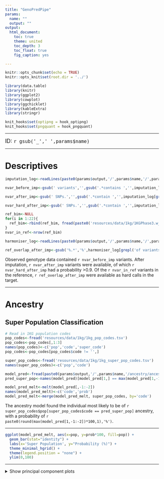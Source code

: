 ---
title: "GenoPredPipe"
params:
  name: ""
  output: ""
output:
  html_document:
    toc: true
    theme: united
    toc_depth: 3
    toc_float: true
    fig_caption: yes

---

```{r setup, include=FALSE}

knitr::opts_chunk$set(echo = TRUE)
knitr::opts_knit$set(root.dir = '../')

library(data.table)
library(knitr)
library(ggplot2)
library(cowplot)
library(ggchicklet)
library(kableExtra)
library(stringr)

knit_hooks$set(optipng = hook_optipng)
knit_hooks$set(pngquant = hook_pngquant)

```

***

<font size="4"> 
ID: `r gsub('_',' ',params$name)`
</font>

***

# Descriptives

```{R, eval=T, echo=F}

imputation_log<-readLines(paste0(params$output,'/',params$name,'/',params$name,'.23andMe_imputer.log'))

nvar_before_imp<-gsub(' variants','',gsub('.*contains ','',imputation_log[grepl('Input target data contains', imputation_log)]))

nvar_after_imp<-gsub(' SNPs.','',gsub('.*contain ','',imputation_log[grepl('.gen files contain', imputation_log)]))

nvar_hard_after_imp<-gsub(' SNPs.','',gsub('.*contain ','',imputation_log[grepl('.plink files contain', imputation_log)]))

ref_bim<-NULL
for(i in 1:22){
  ref_bim<-rbind(ref_bim, fread(paste0('resources/data/1kg/1KGPhase3.w_hm3.chr',i,'.bim')))
}
nvar_in_ref<-nrow(ref_bim)

harmoniser_log<-readLines(paste0(params$output,'/',params$name,'/',params$name,'.1KGphase3.hm3.chr.hm3_harmoniser.log'))

ref_overlap_after_imp<-gsub('%.*','%',harmoniser_log[grepl('of variants in reference are in the target.',harmoniser_log)])

```

Observed genotype data contained `r nvar_before_imp` variants. After imputation, `r nvar_after_imp` variants were available, of which `r nvar_hard_after_imp` had a probability >0.9. Of the `r nvar_in_ref` variants in the reference, `r ref_overlap_after_imp` were available as hard calls in the target.

***

# Ancestry

## Super Population Classification

```{R, eval=T, echo=F, message=F, warning=F}
# Read in 1KG population codes
pop_codes<-fread('resources/data/1kg/1kg_pop_codes.tsv')
pop_codes<-pop_codes[,1:3]
names(pop_codes)<-c('pop','code','super_code')
pop_codes<-pop_codes[pop_codes$code != '',]

super_pop_codes<-fread('resources/data/1kg/1kg_super_pop_codes.tsv')
names(super_pop_codes)<-c('pop','code')

model_pred<-fread(paste0(params$output,'/',params$name,'/ancestry/ancestry_all/',params$name,'.Ancestry.model_pred'))
pred_super_pop<-names(model_pred)[model_pred[1,] == max(model_pred[1,-1:-2])]  

model_pred_melt<-melt(model_pred[,-1:-2])
names(model_pred_melt)<-c('code','prob')
model_pred_melt<-merge(model_pred_melt, super_pop_codes, by='code')

```

The ancestry model found the individual most likely to be of `r super_pop_codes$pop[super_pop_codes$code == pred_super_pop]` ancestry, with a probability of `r paste0(round(max(model_pred[1,-1:-2])*100,1),'%')`.

***

```{R, eval=T, echo=F, message=F, warning=F, fig.cap="Super Population Probability", fig.dim = c(8, 4)}
ggplot(model_pred_melt, aes(x=pop, y=prob*100, fill=pop)) +
  geom_bar(stat="identity") +
  labs(x='Super Population', y="Probability (%)") +
  theme_minimal_hgrid() +
  theme(legend.position = "none") +
  ylim(0,100)

```

***

<details><summary>Show principal component plots</summary>

```{r, echo=FALSE, fig.cap="Principal Component Scores Compared to Reference Super Populations", out.width = '100%'}
knitr::include_graphics(normalizePath(paste0(params$output,'/',params$name,'/ancestry/ancestry_all/', params$name,'.Ancestry.PCs_plot_super_pop.png')))
```

```{r, eval=T, echo=F}
kable(super_pop_codes, align = "c") %>%
  kable_styling(bootstrap_options = c("striped", "hover", "responsive"))
```

</details>

